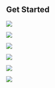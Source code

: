 

## Get Started

<Row>

<Column colLg={4} colMd={4} noGutterMdLeft>
<ArticleCard
    color="dark"
    title="Overview"
    subTitle="Read about each of the concepts covered in this course."
    href="/course-overview"
    >

![](../images/concepts.jpg)

</ArticleCard>
</Column>

<Column colLg={4} colMd={4} noGutterMdLeft>
<ArticleCard
    color="dark"
    title="Course Prerequisites"
    subTitle="Items needed to complete the course."
    href="/prerequisites"
    >

![](../images/prereqs.jpg)

</ArticleCard>

</Column>

<Column colLg={4} colMd={4} noGutterMdLeft>
<ArticleCard
    color="dark"
    title="Reading"
    subTitle="Try it yourself with the course activities."
    href="/cloud-native-overview/read"
    >

![](../images/activities.jpg)

</ArticleCard>
</Column>
</Row>

<Row>

<Column colLg={4} colMd={4} noGutterMdLeft>
<ArticleCard
    color="dark"
    title="Lectures"
    subTitle="Items needed to complete the course."
    href="/cloud-native-overview"
    >

![](../images/lectures.jpg)

</ArticleCard>

</Column>

<Column colLg={4} colMd={4} noGutterMdLeft>
<ArticleCard
    color="dark"
    title="Activities"
    subTitle="Read about each of the concepts covered in this course."
    href="/activities"
    >

![](../images/coding.png)

</ArticleCard>
</Column>
<Column colLg={4} colMd={4} noGutterMdLeft>
<ArticleCard
    color="dark"
    title="Resources"
    subTitle="Try it yourself with the course activities."
    href="/resources"
    >

![](../images/resources.jpg)

</ArticleCard>
</Column>
</Row>